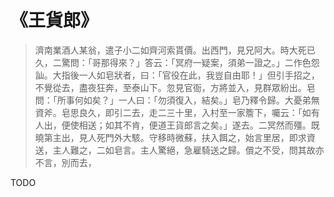 # 《王貨郎》

> 濟南業酒人某翁，遣子小二如齊河索貰價。出西門，見兄阿大。時大死已久，二驚問：「哥那得來？」答云：「冥府一疑案，須弟一證之。」二作色怨訕。大指後一人如皂狀者，曰：「官役在此，我豈自由耶！」但引手招之，不覺從去，盡夜狂奔，至泰山下。忽見官衙，方將並入，見群眾紛出。皂問：「所事何如矣？」一人曰：「勿須復入，結矣。」皂乃釋令歸。大憂弟無資斧。皂思良久，即引二去，走二三十里，入村至一家簷下，囑云：「如有人出，便使相送；如其不肯，便道王貨郎言之矣。」遂去。二冥然而殭。既曉第主出，見人死門外大駭。守移時微蘇，扶入餌之，始言里居，即求資送，主人難之，二如皂言。主人驚絕，急雇騎送之歸。償之不受，問其故亦不言，別而去，

TODO
